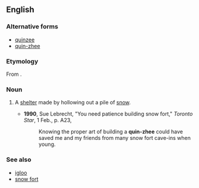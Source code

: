 {{also|quin-zhee}}
==English==
{{wikipedia}}

===Alternative forms===
* [[quinzee]]
* [[quin-zhee]]

===Etymology===
From {{uder|en|den|kóézhii||in the shelter}}.

===Noun===
{{en-noun}}

# {{lb|en|Canada}} A [[shelter]] made by hollowing out a pile of [[snow]].
#* '''1990''', Sue Lebrecht, "You need patience building snow fort," ''Toronto Star'', 1 Feb., p. A23,
#*: Knowing the proper art of building a '''quin-zhee''' could have saved me and my friends from many snow fort cave-ins when young.

===See also===
* [[igloo]]
* [[snow fort]]
